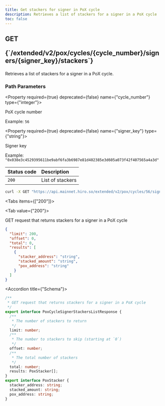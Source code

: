 ```yaml
---
title: Get stackers for signer in PoX cycle
description: Retrieves a list of stackers for a signer in a PoX cycle
toc: false
---
```




<Root>

<API>

<div className='flex-1'>

<h2 className="not-prose mb-2 inline-flex items-center gap-3 font-mono">
  <div className="rounded-lg border px-1 py-0.5 text-xs font-medium border-green-400/50 bg-green-400/20 text-green-600 dark:text-green-400">
    GET
  </div>
  <p className="text-xs break-words overflow-hidden w-[95%]">{`/extended/v2/pox/cycles/{cycle_number}/signers/{signer_key}/stackers`}</p>
</h2>

Retrieves a list of stackers for a signer in a PoX cycle.

### Path Parameters

<Property required={true} deprecated={false} name={"cycle_number"} type={"integer"}>

PoX cycle number

<span>Example:  `56`</span>

</Property>

<Property required={true} deprecated={false} name={"signer_key"} type={"string"}>

Signer key

<span>Example:  `"0x038e3c4529395611be9abf6fa3b6987e81d402385e3d605a073f42f407565a4a3d"`</span>

</Property>

| Status code | Description |
| :--------- | :---------- |
| `200` | List of stackers |

</div>

<APIExample>

```bash title="Terminal"
curl -X GET "https://api.mainnet.hiro.so/extended/v2/pox/cycles/56/signers/0x038e3c4529395611be9abf6fa3b6987e81d402385e3d605a073f42f407565a4a3d/stackers"
```

<Tabs items={["200"]}>

<Tab value={"200"}>

GET request that returns stackers for a signer in a PoX cycle

```json title="Example response"
{
  "limit": 200,
  "offset": 0,
  "total": 0,
  "results": [
    {
      "stacker_address": "string",
      "stacked_amount": "string",
      "pox_address": "string"
    }
  ]
}
```

<Accordions>

<Accordion title={"Schema"}>

```ts
/**
 * GET request that returns stackers for a signer in a PoX cycle
 */
export interface PoxCycleSignerStackersListResponse {
  /**
   * The number of stackers to return
   */
  limit: number;
  /**
   * The number to stackers to skip (starting at `0`)
   */
  offset: number;
  /**
   * The total number of stackers
   */
  total: number;
  results: PoxStacker[];
}
export interface PoxStacker {
  stacker_address: string;
  stacked_amount: string;
  pox_address: string;
}

```

</Accordion>

</Accordions>

</Tab>

</Tabs>

</APIExample>

</API>

</Root>